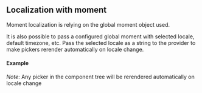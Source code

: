 
<PageMeta title="Moment localization - @kathgironpe/material-ui-pickers" />

## Localization with moment

Moment localization is relying on the global moment object used.

<Ad />

It is also possible to pass a configured global moment with selected locale, default timezone, etc.
Pass the selected locale as a string to the provider to make pickers rerender automatically on
locale change.

#### Example

_Note_: Any picker in the component tree will be rerendered automatically on locale change

<Example source={MomentExample} />
